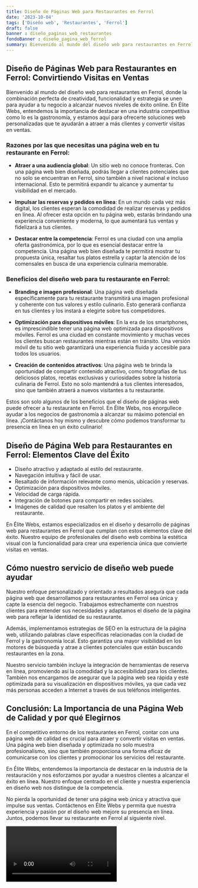 ```yaml
---
title: Diseño de Páginas Web para Restaurantes en Ferrol
date: '2023-10-04'
tags: ['Diseño web', 'Restaurantes', 'Ferrol']
draft: false
banner : diseño_paginas_web_restaurantes
fondoBanner : diseño_pagina_web_ferrol
summary: Bienvenido al mundo del diseño web para restaurantes en Ferrol, donde la combinación perfecta de creatividad, funcionalidad y estrategia se unen para ayudar a tu negocio a alcanzar nuevos niveles de éxito online. En Élite Webs, entendemos la importancia de destacar en una industria competitiva como lo es la gastronomía, y estamos aquí para ofrecerte soluciones web personalizadas que te ayudarán a atraer a más clientes y convertir visitas en ventas.
---
```


## Diseño de Páginas Web para Restaurantes en Ferrol: Convirtiendo Visitas en Ventas

Bienvenido al mundo del diseño web para restaurantes en Ferrol, donde la combinación perfecta de creatividad, funcionalidad y estrategia se unen para ayudar a tu negocio a alcanzar nuevos niveles de éxito online. En Élite Webs, entendemos la importancia de destacar en una industria competitiva como lo es la gastronomía, y estamos aquí para ofrecerte soluciones web personalizadas que te ayudarán a atraer a más clientes y convertir visitas en ventas.

### Razones por las que necesitas una página web en tu restaurante en Ferrol:

- **Atraer a una audiencia global**: Un sitio web no conoce fronteras. Con una página web bien diseñada, podrás llegar a clientes potenciales que no solo se encuentran en Ferrol, sino también a nivel nacional e incluso internacional. Esto te permitirá expandir tu alcance y aumentar tu visibilidad en el mercado.

- **Impulsar las reservas y pedidos en línea**: En un mundo cada vez más digital, los clientes esperan la comodidad de realizar reservas y pedidos en línea. Al ofrecer esta opción en tu página web, estarás brindando una experiencia conveniente y moderna, lo que aumentará tus ventas y fidelizará a tus clientes.

- **Destacar entre la competencia**: Ferrol es una ciudad con una amplia oferta gastronómica, por lo que es esencial destacar entre la competencia. Una página web bien diseñada te permitirá mostrar tu propuesta única, resaltar tus platos estrella y captar la atención de los comensales en busca de una experiencia culinaria memorable.

### Beneficios del diseño web para tu restaurante en Ferrol:

- **Branding e imagen profesional**: Una página web diseñada específicamente para tu restaurante transmitirá una imagen profesional y coherente con tus valores y estilo culinario. Esto generará confianza en tus clientes y los instará a elegirte sobre tus competidores.

- **Optimización para dispositivos móviles**: En la era de los smartphones, es imprescindible tener una página web optimizada para dispositivos móviles. Ferrol es una ciudad en constante movimiento y muchas veces los clientes buscan restaurantes mientras están en tránsito. Una versión móvil de tu sitio web garantizará una experiencia fluida y accesible para todos los usuarios.

- **Creación de contenidos atractivos**: Una página web te brinda la oportunidad de compartir contenido atractivo, como fotografías de tus deliciosos platos, recetas exclusivas y curiosidades sobre la historia culinaria de Ferrol. Esto no solo mantendrá a tus clientes interesados, sino que también atraerá a nuevos visitantes a tu restaurante.

Estos son solo algunos de los beneficios que el diseño de páginas web puede ofrecer a tu restaurante en Ferrol. En Élite Webs, nos enorgullece ayudar a los negocios de gastronomía a alcanzar su máximo potencial en línea. ¡Contáctanos hoy mismo y descubre cómo podemos transformar tu presencia en línea en un éxito culinario!

<GifSeo />

<Cta />

## Diseño de Página Web para Restaurantes en Ferrol: Elementos Clave del Éxito

- Diseño atractivo y adaptado al estilo del restaurante.
- Navegación intuitiva y fácil de usar.
- Resaltado de información relevante como menús, ubicación y reservas.
- Optimización para dispositivos móviles.
- Velocidad de carga rápida.
- Integración de botones para compartir en redes sociales.
- Imágenes de calidad que resalten los platos y el ambiente del restaurante.

En Élite Webs, estamos especializados en el diseño y desarrollo de páginas web para restaurantes en Ferrol que cumplan con estos elementos clave del éxito. Nuestro equipo de profesionales del diseño web combina la estética visual con la funcionalidad para crear una experiencia única que convierte visitas en ventas.

## Cómo nuestro servicio de diseño web puede ayudar

Nuestro enfoque personalizado y orientado a resultados asegura que cada página web que desarrollamos para restaurantes en Ferrol sea única y capte la esencia del negocio. Trabajamos estrechamente con nuestros clientes para entender sus necesidades y adaptamos el diseño de la página web para reflejar la identidad de su restaurante.

Además, implementamos estrategias de SEO en la estructura de la página web, utilizando palabras clave específicas relacionadas con la ciudad de Ferrol y la gastronomía local. Esto garantiza una mayor visibilidad en los motores de búsqueda y atrae a clientes potenciales que están buscando restaurantes en la zona.

Nuestro servicio también incluye la integración de herramientas de reserva en línea, promoviendo así la comodidad y la accesibilidad para los clientes. También nos encargamos de asegurar que la página web sea rápida y esté optimizada para su visualización en dispositivos móviles, ya que cada vez más personas acceden a Internet a través de sus teléfonos inteligentes.

## Conclusión: La Importancia de una Página Web de Calidad y por qué Elegirnos

En el competitivo entorno de los restaurantes en Ferrol, contar con una página web de calidad es crucial para atraer y convertir visitas en ventas. Una página web bien diseñada y optimizada no solo muestra profesionalismo, sino que también proporciona una forma eficaz de comunicarse con los clientes y promocionar los servicios del restaurante.

En Élite Webs, entendemos la importancia de destacar en la industria de la restauración y nos esforzamos por ayudar a nuestros clientes a alcanzar el éxito en línea. Nuestro enfoque centrado en el cliente y nuestra experiencia en diseño web nos distingue de la competencia.

No pierda la oportunidad de tener una página web única y atractiva que impulse sus ventas. Contáctenos en Élite Webs y permita que nuestra experiencia y pasión por el diseño web mejore su presencia en línea. Juntos, podemos llevar su restaurante en Ferrol al siguiente nivel.

<Video />

<CtaBot job='Restaurantes' city='Ferrol'/>

<Gmaps query='Ferrol+españa+maps' />
